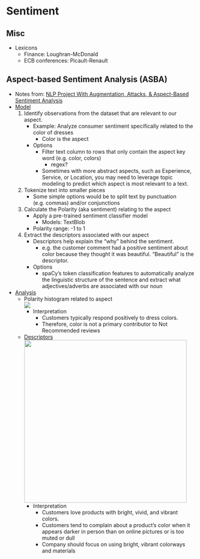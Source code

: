 # Sentiment {#sec-nlp-sent .unnumbered}

## Misc {#sec-nlp-sent-misc .unnumbered}

-   Lexicons
    -   Finance: Loughran-McDonald
    -   ECB conferences: Picault-Renault

## Aspect-based Sentiment Analysis (ASBA) {#sec-nlp-sent-asba .unnumbered}

-   Notes from: [NLP Project With Augmentation, Attacks, & Aspect-Based Sentiment Analysis](https://towardsdatascience.com/nlp-project-with-augmentation-attacks-aspect-based-sentiment-analysis-3342510c90e7)
-   [Model]{.underline}
    1.  Identify observations from the dataset that are relevant to our aspect.
        -   Example: Analyze consumer sentiment specifically related to the color of dresses
            -   Color is the aspect
        -   Options
            -   Filter text column to rows that only contain the aspect key word (e.g. color, colors)
                -   regex?
            -   Sometimes with more abstract aspects, such as Experience, Service, or Location, you may need to leverage topic modeling to predict which aspect is most relevant to a text.
    2.  Tokenize text into smaller pieces
        -   Some simple options would be to split text by punctuation (e.g. commas) and/or conjunctions
    3.  Calculate the Polarity (aka sentiment) relating to the aspect
        -   Apply a pre-trained sentiment classifier model
            -   Models: TextBlob
        -   Polarity range: -1 to 1
    4.  Extract the descriptors associated with our aspect
        -   Descriptors help explain the "why" behind the sentiment.
            -   e.g. the customer comment had a positive sentiment about color because they thought it was beautiful. "Beautiful" is the descriptor.
        -   Options
            -   spaCy's token classification features to automatically analyze the linguistic structure of the sentence and extract what adjectives/adverbs are associated with our noun
-   [Analysis]{.underline}
    -   Polarity histogram related to aspect\
        ![](./_resources/NLP,_Sentiment.resources/1-bwlBUvy7Gs-FAmnotuhjYA.png)
        -   Interpretation
            -   Customers typically respond positively to dress colors.
            -   Therefore, color is not a primary contributor to Not Recommended reviews
    -   [Descriptors]{.underline}\
        ![](./_resources/NLP,_Sentiment.resources/1-dbMcH-zAx14oLtd9AawTSA.png){width="432"}
        -   Interpretation
            -   Customers love products with bright, vivid, and vibrant colors.
            -   Customers tend to complain about a product's color when it appears darker in person than on online pictures or is too muted or dull
            -   Company should focus on using bright, vibrant colorways and materials
